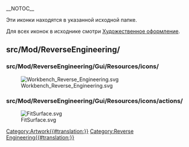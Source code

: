 __NOTOC__
<languages/>

Эти иконки находятся в указанной исходной папке. 

Для всех иконок в исходнике смотри  [[Artwork/ru|Художественное оформление]].

== src/Mod/ReverseEngineering/ ==

=== src/Mod/ReverseEngineering/Gui/Resources/icons/ ===

[[Image:Workbench_Reverse_Engineering.svg]]

=== src/Mod/ReverseEngineering/Gui/Resources/icons/actions/ ===

[[Image:FitSurface.svg]]


[[Category:Artwork{{#translation:}}]]
<noinclude>[[Category:Reverse Engineering{{#translation:}}]]</noinclude> <!-- Does not get transcluded -->